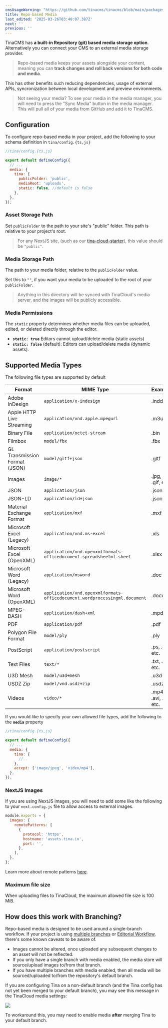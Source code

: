 ```yaml
---
cmsUsageWarning: "https://github.com/tinacms/tinacms/blob/main/packages/@tinacms/schema-tools/src/types/index.ts"
title: Repo-based Media
last_edited: '2025-03-26T03:40:07.387Z'
next: ''
previous: ''
---
```


TinaCMS has **a built-in Repository (git) based media storage option**. Alternatively you can connect your CMS to an external media storage provider.

> Repo-based media keeps your assets alongside your content, meaning you can **track changes and roll back versions for both code and media**.

This has other benefits such reducing dependencies, usage of external APIs, syncronization between local development and preview environments.

<Youtube embedSrc="https://www.youtube.com/embed/x0ACBQeNcts?start=388&end=469" />

> Not seeing your media? To see your media in the media manager, you will need to press the "Sync Media" button in the media manager. This will pull all of your media from GitHub and add it to TinaCMS.

## Configuration

To configure repo-based media in your project, add the following to your schema definition in `tina/config.{ts,js}`

```javascript
//tina/config.{ts,js}

export default defineConfig({
  // ...
  media: {
    tina: {
      publicFolder: 'public',
      mediaRoot: 'uploads',
      static: false, //default is false
    },
  },
});
```

### Asset Storage Path

Set `publicFolder` to the path to your site's "public" folder. This path is relative to your project's root.

> For any NextJS site, (such as our [tina-cloud-starter](https://github.com/tinacms/tina-cloud-starter/tree/main/public)), this value should be `"public"`.

### Media Storage Path

The path to your media folder, relative to the `publicFolder` value.

Set this to `""`, if you want your media to be uploaded to the root of your `publicFolder`.

> Anything in this directory will be synced with TinaCloud's media server, and the images will be publicly accessible.

### Media Permissions

The `static` property determines whether media files can be uploaded, edited, or deleted directly through the editor.

* **`static: true`** Editors cannot upload/delete media (static assets)
* **`static: false`** (default): Editors can upload/delete media (dynamic assets).

## Supported Media Types

The following file types are supported by default

| Format                        | MIME Type                                                                 | Examples               |
| ----------------------------- | ------------------------------------------------------------------------- | ---------------------- |
| Adobe InDesign                | `application/x-indesign`                                                  | .indd                  |
| Apple HTTP Live Streaming     | `application/vnd.apple.mpegurl`                                           | .m3u8                  |
| Binary File                   | `application/octet-stream`                                                | .bin                   |
| Filmbox                       | `model/fbx`                                                               | .fbx                   |
| GL Transmission Format (JSON) | `model/gltf+json`                                                         | .gltf                  |
| Images                        | `image/*`                                                                 | .jpg, .png, .gif, etc. |
| JSON                          | `application/json`                                                        | .json                  |
| JSON-LD                       | `application/ld+json`                                                     | .jsonld                |
| Material Exchange Format      | `application/mxf`                                                         | .mxf                   |
| Microsoft Excel (Legacy)      | `application/vnd.ms-excel`                                                | .xls                   |
| Microsoft Excel (OpenXML)     | `application/vnd.openxmlformats-officedocument.spreadsheetml.sheet`       | .xlsx                  |
| Microsoft Word (Legacy)       | `application/msword`                                                      | .doc                   |
| Microsoft Word (OpenXML)      | `application/vnd.openxmlformats-officedocument.wordprocessingml.document` | .docx                  |
| MPEG-DASH                     | `application/dash+xml`                                                    | .mpd                   |
| PDF                           | `application/pdf`                                                         | .pdf                   |
| Polygon File Format           | `model/ply`                                                               | .ply                   |
| PostScript                    | `application/postscript`                                                  | .ps, .eps, etc.        |
| Text Files                    | `text/*`                                                                  | .txt, .md, etc.        |
| U3D Mesh                      | `model/u3d+mesh`                                                          | .u3d                   |
| USDZ Zip                      | `model/vnd.usdz+zip`                                                      | .usdz                  |
| Videos                        | `video/*`                                                                 | .mp4, .avi, .mkv, etc. |

If you would like to specify your own allowed file types, add the following to the **`media`** property

```javascript
//tina/config.{ts,js}

export default defineConfig({
  // ...
  media: {
    tina: {
      //..
    },
    accept: ['image/jpeg', 'video/mp4'],
  },
});
```

### NextJS Images

If you are using NextJS images, you will need to add some like the following to your `next.config.js` file to allow access to external images.

```javascript
module.exports = {
  images: {
    remotePatterns: [
      {
        protocol: 'https',
        hostname: 'assets.tina.io',
        port: '',
      },
    ],
  },
};
```

Learn more about remote patterns [here](https://nextjs.org/docs/app/api-reference/components/image#remotepatterns).

### Maximum file size

When uploading files to TinaCloud, the maximum allowed file size is 100 MiB.

## How does this work with Branching?

Repo-based media is designed to be used around a single-branch workflow. If your project is using [multiple branches](/docs/tina-cloud/branching/) or [Editorial Workflow](/docs/drafts/editorial-workflow/), there's some known caveats to be aware of.

* Images cannot be altered, once uploaded any subsequent changes to an asset will not be reflected.
* If you only have a single branch with media enabled, the media store will source/upload images to/from that branch.
* If you have multiple branches with media enabled, then all media will be sourced/uploaded to/from the repository's default branch.

If you are configuring Tina on a non-default branch (and the Tina config has not yet been merged to your default branch), you may see this message in the TinaCloud media settings:

![](/img/docs/reference/media-not-configured_lnr5lw.png)

To workaround this, you may need to enable media **after** merging Tina to your default branch.
